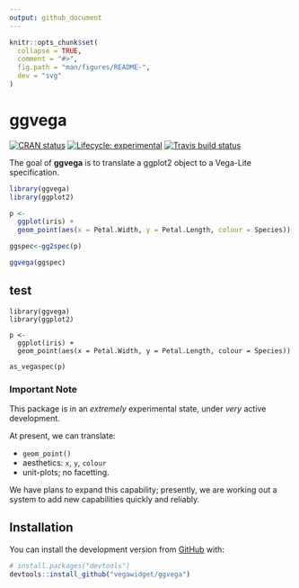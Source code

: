 ```yaml
---
output: github_document
---
```


<!-- README.md is generated from README.Rmd. Please edit that file -->

```r
knitr::opts_chunk$set(
  collapse = TRUE,
  comment = "#>",
  fig.path = "man/figures/README-",
  dev = "svg"
)
```

# ggvega

<!-- badges: start -->
[![CRAN status](https://www.r-pkg.org/badges/version/ggvega)](https://cran.r-project.org/package=ggvega)
[![Lifecycle: experimental](https://img.shields.io/badge/lifecycle-experimental-orange.svg)](https://www.tidyverse.org/lifecycle/#experimental)
[![Travis build status](https://travis-ci.org/vegawidget/ggvega.svg?branch=master)](https://travis-ci.org/vegawidget/ggvega)
<!-- badges: end -->

The goal of **ggvega** is to translate a ggplot2 object to a Vega-Lite specification.

``` r
library(ggvega)
library(ggplot2)

p <- 
  ggplot(iris) + 
  geom_point(aes(x = Petal.Width, y = Petal.Length, colour = Species))

ggspec<-gg2spec(p)

ggvega(ggspec)


```

## test
```
library(ggvega)
library(ggplot2)

p <- 
  ggplot(iris) + 
  geom_point(aes(x = Petal.Width, y = Petal.Length, colour = Species))

as_vegaspec(p)
```

### Important Note

This package is in an *extremely* experimental state, under *very* active development. 

At present, we can translate:

- `geom_point()`
- aesthetics: `x`, `y`, `colour`
- unit-plots; no facetting.

We have plans to expand this capability; presently, we are working out a system to add new capabilities quickly and reliably.

## Installation

You can install the development version from [GitHub](https://github.com/) with:

``` r
# install.packages("devtools")
devtools::install_github("vegawidget/ggvega")
```
